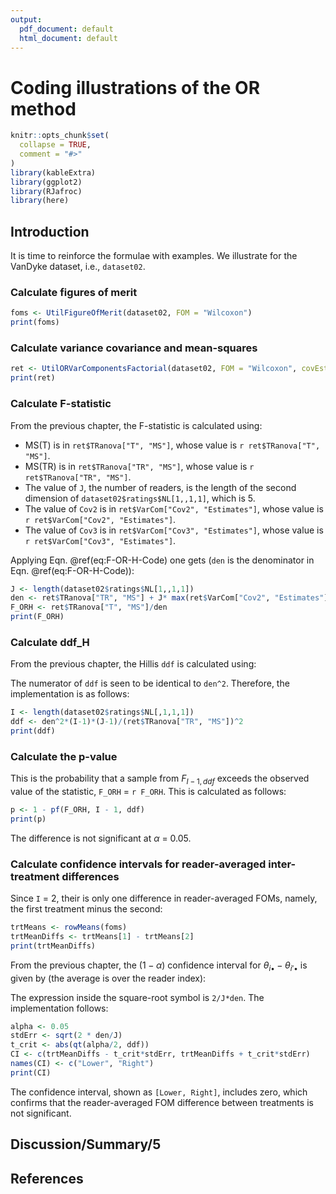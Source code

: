 ```yaml
---
output:
  pdf_document: default
  html_document: default
---
```

# Coding illustrations of the OR method {#ORAnalysisCodingExamples}

```r
knitr::opts_chunk$set(
  collapse = TRUE,
  comment = "#>"
)
library(kableExtra)
library(ggplot2)
library(RJafroc)
library(here)
```

## Introduction {#ORAnalysisCodingExamples-introduction}
It is time to reinforce the formulae with examples. We illustrate for the VanDyke dataset, i.e., `dataset02`. 

### Calculate figures of merit
```r
foms <- UtilFigureOfMerit(dataset02, FOM = "Wilcoxon")
print(foms)
```

### Calculate variance covariance and mean-squares
```r
ret <- UtilORVarComponentsFactorial(dataset02, FOM = "Wilcoxon", covEstMethod = "jackknife")
print(ret)
```

### Calculate F-statistic
From the previous chapter, the F-statistic is calculated using:

\begin{equation}
F_{ORH}=\frac{MS(T)}{MS(TR)+J\max(Cov_2-Cov_3,0)}
(\#eq:F-OR-H-Code)
\end{equation}

* MS(T) is in `ret$TRanova["T", "MS"]`, whose value is `r ret$TRanova["T", "MS"]`. 
* MS(TR) is in `ret$TRanova["TR", "MS"]`, whose value is `r ret$TRanova["TR", "MS"]`. 
* The value of `J`, the number of readers, is the length of the second dimension of `dataset02$ratings$NL[1,,1,1]`, which is 5. 
* The value of `Cov2` is in `ret$VarCom["Cov2", "Estimates"]`, whose value is `r ret$VarCom["Cov2", "Estimates"]`. 
* The value of `Cov3` is in `ret$VarCom["Cov3", "Estimates"]`, whose value is `r ret$VarCom["Cov3", "Estimates"]`. 

Applying Eqn. \@ref(eq:F-OR-H-Code) one gets (`den` is the denominator in Eqn. \@ref(eq:F-OR-H-Code)):

```r
J <- length(dataset02$ratings$NL[1,,1,1])
den <- ret$TRanova["TR", "MS"] + J* max(ret$VarCom["Cov2", "Estimates"] - ret$VarCom["Cov3", "Estimates"],0)
F_ORH <- ret$TRanova["T", "MS"]/den
print(F_ORH)
```

### Calculate ddf_H
From the previous chapter, the Hillis `ddf` is calculated using:

\begin{equation}
\text{ddf}_H = \frac{\left [ MS(TR) + J \max(Cov_2-Cov_3,0)\right ]^2}{\frac{\left [ MS(TR) \right ]^2}{(I-1)(J-1)}}
(\#eq:ddfH-Code)
\end{equation}

The numerator of `ddf` is seen to be identical to `den^2`. Therefore, the implementation is as follows:

```r
I <- length(dataset02$ratings$NL[,1,1,1])
ddf <- den^2*(I-1)*(J-1)/(ret$TRanova["TR", "MS"])^2
print(ddf)
```

### Calculate the p-value
This is the probability that a sample from $F_{I-1,ddf}$ exceeds the observed value of the statistic, `F_ORH` =  `r F_ORH`. This is calculated as follows:

```r
p <- 1 - pf(F_ORH, I - 1, ddf)
print(p)
```

The difference is not significant at $\alpha$ = 0.05.

### Calculate confidence intervals for reader-averaged inter-treatment differences
Since `I` = 2, their is only one difference in reader-averaged FOMs, namely, the first treatment minus the second:

```r
trtMeans <- rowMeans(foms)
trtMeanDiffs <- trtMeans[1] - trtMeans[2]
print(trtMeanDiffs)
```

From the previous chapter, the $(1-\alpha)$ confidence interval for $\theta_{i \bullet} - \theta_{i' \bullet}$ is given by (the average is over the reader index):

\begin{equation}
CI_{1-\alpha,RRRC}=\theta_{i \bullet} - \theta_{i' \bullet} \pm t_{\alpha/2, ddf_H}\sqrt{\frac{2}{J}(MS(TR)+J\max(Cov_2-Cov_3,0))}
(\#eq:CIalpha-RRRC-Code)
\end{equation}

The expression inside the square-root symbol is `2/J*den`. The implementation follows:

```r
alpha <- 0.05
stdErr <- sqrt(2 * den/J)
t_crit <- abs(qt(alpha/2, ddf))
CI <- c(trtMeanDiffs - t_crit*stdErr, trtMeanDiffs + t_crit*stdErr)
names(CI) <- c("Lower", "Right")
print(CI)
```

The confidence interval, shown as `[Lower, Right]`, includes zero, which confirms that the reader-averaged FOM difference between treatments is not significant. 

## Discussion/Summary/5


## References {#ORAnalysisCodingExamples-references}

